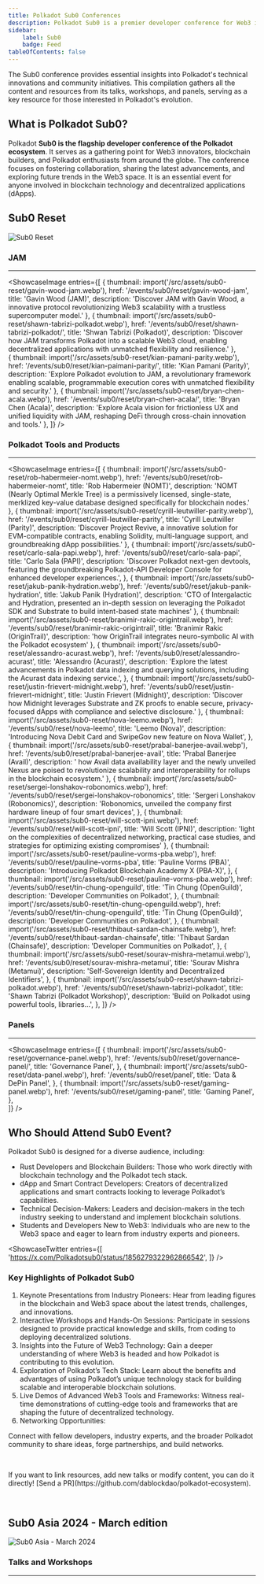 ```yaml
---
title: Polkadot Sub0 Conferences
description: Polkadot Sub0 is a premier developer conference for Web3 innovators. Explore Polkadot technologies, insights, and networking.
sidebar:
    label: Sub0 
    badge: Feed
tableOfContents: false
---
```




The Sub0 conference provides essential insights into Polkadot's technical innovations and community initiatives. This compilation gathers all the content and resources from its talks, workshops, and panels, serving as a key resource for those interested in Polkadot's evolution.

## What is Polkadot Sub0?
Polkadot **Sub0 is the flagship developer conference of the Polkadot ecosystem**. It serves as a gathering point for Web3 innovators, blockchain builders, and Polkadot enthusiasts from around the globe. The conference focuses on fostering collaboration, sharing the latest advancements, and exploring future trends in the Web3 space. It is an essential event for anyone involved in blockchain technology and decentralized applications (dApps).

## Sub0 Reset
<Image src={coverImage} alt="Sub0 Reset" />

### JAM
----------------
<ShowcaseImage
  entries={[
        {
      thumbnail: import('/src/assets/sub0-reset/gavin-wood-jam.webp'),
      href: '/events/sub0/reset/gavin-wood-jam',
      title: 'Gavin Wood (JAM)',
      description: 'Discover JAM with Gavin Wood, a innovative protocol revolutionizing Web3 scalability with a trustless supercomputer model.'
    },
                     {
      thumbnail: import('/src/assets/sub0-reset/shawn-tabrizi-polkadot.webp'),
      href: '/events/sub0/reset/shawn-tabrizi-polkadot/',
      title: 'Shwan Tabrizi (Polkadot)',
      description: 'Discover how JAM transforms Polkadot into a scalable Web3 cloud, enabling decentralized applications with unmatched flexibility and resilience.'
      },  
      {
      thumbnail: import('/src/assets/sub0-reset/kian-pamani-parity.webp'),
      href: '/events/sub0/reset/kian-paimani-parity/',
      title: 'Kian Pamani (Parity)',
      description: 'Explore Polkadot evolution to JAM, a revolutionary framework enabling scalable, programmable execution cores with unmatched flexibility and security.'
      },
    {
      thumbnail: import('/src/assets/sub0-reset/bryan-chen-acala.webp'),
      href: '/events/sub0/reset/bryan-chen-acala/',
      title: 'Bryan Chen (Acala)',
      description: 'Explore Acala vision for frictionless UX and unified liquidity with JAM, reshaping DeFi through cross-chain innovation and tools.'
      },
  ]}
/>

### Polkadot Tools and Products
----------------
<ShowcaseImage
  entries={[
        {
      thumbnail: import('/src/assets/sub0-reset/rob-habermeier-nomt.webp'),
      href: '/events/sub0/reset/rob-habermeier-nomt',
      title: 'Rob Habermeier (NOMT)',
      description: 'NOMT (Nearly Optimal Merkle Tree) is a permissively licensed, single-state, merklized key-value database designed specifically for blockchain nodes.'    
      },
              {
      thumbnail: import('/src/assets/sub0-reset/cyrill-leutwiller-parity.webp'),
      href: '/events/sub0/reset/cyrill-leutwiller-parity',
      title: 'Cyrill Leutwiller (Parity)',
      description: 'Discover Project Revive, a innovative solution for EVM-compatible contracts, enabling Solidity, multi-language support, and groundbreaking dApp possibilities.'
    },
    {
      thumbnail: import('/src/assets/sub0-reset/carlo-sala-papi.webp'),
      href: '/events/sub0/reset/carlo-sala-papi',
      title: 'Carlo Sala (PAPI)',
      description: 'Discover Polkadot next-gen devtools, featuring the groundbreaking Polkadot-API Developer Console for enhanced developer experiences.',
    },
                {
      thumbnail: import('/src/assets/sub0-reset/jakub-panik-hydration.webp'),
      href: '/events/sub0/reset/jakub-panik-hydration',
      title: 'Jakub Panik (Hydration)',
      description: 'CTO of Intergalactic and Hydration, presented an in-depth session on leveraging the Polkadot SDK and Substrate to build intent-based state machines'
    },
        {
      thumbnail: import('/src/assets/sub0-reset/branimir-rakic-origintrail.webp'),
      href: '/events/sub0/reset/branimir-rakic-origintrail',
      title: 'Branimir Rakic (OriginTrail)',
      description: 'how OriginTrail integrates neuro-symbolic AI with the Polkadot ecosystem'
    },
    {
      thumbnail: import('/src/assets/sub0-reset/alessandro-acurast.webp'),
      href: '/events/sub0/reset/alessandro-acurast',
      title: 'Alessandro (Acurast)',
      description: 'Explore the latest advancements in Polkadot data indexing and querying solutions, including the Acurast data indexing service.',
    },
      {
      thumbnail: import('/src/assets/sub0-reset/justin-frievert-midnight.webp'),
      href: '/events/sub0/reset/justin-frievert-midnight',
      title: 'Justin Frievert (Midnight)',
      description: 'Discover how Midnight leverages Substrate and ZK proofs to enable secure, privacy-focused dApps with compliance and selective disclosure.'
    },
          {
      thumbnail: import('/src/assets/sub0-reset/nova-leemo.webp'),
      href: '/events/sub0/reset/nova-leemo',
      title: 'Leemo (Nova)',
      description: 'Introducing Nova Debit Card and SwipeGov new feature on Nova Wallet',
    },
                  {
      thumbnail: import('/src/assets/sub0-reset/prabal-banerjee-avail.webp'),
      href: '/events/sub0/reset/prabal-banerjee-avail',
      title: 'Prabal Banerjee (Avail)',
      description: ' how Avail data availability layer and the newly unveiled Nexus are poised to revolutionize scalability and interoperability for rollups in the blockchain ecosystem.'
                  },
           {
      thumbnail: import('/src/assets/sub0-reset/sergei-lonshakov-robonomics.webp'),
      href: '/events/sub0/reset/sergei-lonshakov-robonomics',
      title: 'Sergeri Lonshakov (Robonomics)',
      description: 'Robonomics, unveiled the company first hardware lineup of four smart devices',
      }, 
      {
      thumbnail: import('/src/assets/sub0-reset/will-scott-ipni.webp'),
      href: '/events/sub0/reset/will-scott-ipni',
      title: 'Will Scott (IPNI)',
      description: 'light on the complexities of decentralized networking, practical case studies, and strategies for optimizing existing compromises'
      },
                    {
      thumbnail: import('/src/assets/sub0-reset/pauline-vorms-pba.webp'),
      href: '/events/sub0/reset/pauline-vorms-pba',
      title: 'Pauline Vorms (PBA)',
      description: 'Introducing Polkadot Blockchain Academy X (PBA-X)',
    },
                        {
      thumbnail: import('/src/assets/sub0-reset/pauline-vorms-pba.webp'),
      href: '/events/sub0/reset/tin-chung-openguild',
      title: 'Tin Chung (OpenGuild)',
      description: 'Developer Communities on Polkadot',
    },
                            {
      thumbnail: import('/src/assets/sub0-reset/tin-chung-openguild.webp'),
      href: '/events/sub0/reset/tin-chung-openguild',
      title: 'Tin Chung (OpenGuild)',
      description: 'Developer Communities on Polkadot',
    },
                                {
      thumbnail: import('/src/assets/sub0-reset/thibaut-sardan-chainsafe.webp'),
      href: '/events/sub0/reset/thibaut-sardan-chainsafe',
      title: 'Thibaut Sardan (Chainsafe)',
      description: 'Developer Communities on Polkadot',
    },
                                    {
      thumbnail: import('/src/assets/sub0-reset/sourav-mishra-metamui.webp'),
      href: '/events/sub0/reset/sourav-mishra-metamui',
      title: 'Sourav Mishra (Metamui)',
      description: 'Self-Sovereign Identity and Decentralized Identifiers',
    },
                                   {
      thumbnail: import('/src/assets/sub0-reset/shawn-tabrizi-polkadot.webp'),
      href: '/events/sub0/reset/shawn-tabrizi-polkadot',
      title: 'Shawn Tabrizi (Polkadot Workshop)',
      description: 'Build on Polkadot using powerful tools, libraries...',
    },
  ]}
/>



### Panels
----------------
<ShowcaseImage
  entries={[
    {
      thumbnail: import('/src/assets/sub0-reset/governance-panel.webp'),
      href: '/events/sub0/reset/governance-panel/',
      title: 'Governance Panel',
      },
    {
      thumbnail: import('/src/assets/sub0-reset/data-panel.webp'),
      href: '/events/sub0/reset/panel',
      title: 'Data & DePin Panel',
    },
                 {
      thumbnail: import('/src/assets/sub0-reset/gaming-panel.webp'),
      href: '/events/sub0/reset/gaming-panel',
      title: 'Gaming Panel',
      },  
  ]}
/>


## Who Should Attend Sub0 Event?
Polkadot Sub0 is designed for a diverse audience, including:

- Rust Developers and Blockchain Builders: Those who work directly with blockchain technology and the Polkadot tech stack.
- dApp and Smart Contract Developers: Creators of decentralized applications and smart contracts looking to leverage Polkadot’s capabilities.
- Technical Decision-Makers: Leaders and decision-makers in the tech industry seeking to understand and implement blockchain solutions.
- Students and Developers New to Web3: Individuals who are new to the Web3 space and eager to learn from industry experts and pioneers.

<ShowcaseTwitter
  entries={[
    'https://x.com/Polkadotsub0/status/1856279322962866542',
  ]}
/>

 <script async src="https://platform.twitter.com/widgets.js" charset="utf-8"></script>

### Key Highlights of Polkadot Sub0
1. Keynote Presentations from Industry Pioneers: Hear from leading figures in the blockchain and Web3 space about the latest trends, challenges, and innovations.
2. Interactive Workshops and Hands-On Sessions: Participate in sessions designed to provide practical knowledge and skills, from coding to deploying decentralized solutions.
3. Insights into the Future of Web3 Technology: Gain a deeper understanding of where Web3 is headed and how Polkadot is contributing to this evolution.
4. Exploration of Polkadot’s Tech Stack: Learn about the benefits and advantages of using Polkadot’s unique technology stack for building scalable and interoperable blockchain solutions.
5. Live Demos of Advanced Web3 Tools and Frameworks: Witness real-time demonstrations of cutting-edge tools and frameworks that are shaping the future of decentralized technology.
6. Networking Opportunities:

Connect with fellow developers, industry experts, and the broader Polkadot community to share ideas, forge partnerships, and build networks.

&nbsp;

<ShowcaseCTA title="Do you want to add or modify any content?">
If you want to link resources, add new talks or modify content, you can do it directly!
  [Send a PR](https://github.com/dablockdao/polkadot-ecosystem).
</ShowcaseCTA>

&nbsp;

## Sub0 Asia 2024 - March edition
<Image src={cover2} alt="Sub0 Asia - March 2024" />

### Talks and Workshops
----------------
 <DirectoryLinks directory="events/sub0/2024" />
